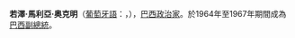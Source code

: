 {{Infobox President
| name=若澤·馬利亞·奥克明<br />José Maria Alkmin
| image=Zemaria.jpg
| office=巴西副總統
| order=16
| term_start=1964年4月15日 
| term_end=1967年3月15日
| president=[[翁贝托·德·阿伦卡尔·卡斯特略·布朗库|卡斯特略·布朗库]]
| predecessor=[[若昂·古拉特|若昂·古拉特]]
| successor=[[佩德羅·阿雷克索|佩德羅·阿雷克索]]
| birth_date          = {{birth date|1901|6|11|mf=y}}
| birth_place         = 
| death_date          = {{death date and age|1974|4|22|1901|6|11|mf=y}}
| death_place         = 
| nationality         = [[巴西|巴西]]
| spouse              =
| party               = 
| relations           =
| children            =
| residence           = 
| alma_mater          =
| occupation          =
| profession          =
| religion            =
| signature           =
| website             =
| footnotes           =
}}

'''若澤·馬利亞·奥克明'''（[[葡萄牙語|葡萄牙語]]：'''{{lang|pt|José Maria Alkmin}}'''，{{bd|1901年|6月11日|1974年|4月22日|catIdx=}}），[[巴西|巴西]][[政治家|政治家]]。於1964年至1967年期間成為[[巴西副總統|巴西副總統]]。

{{start box}}
{{s-before|[[若昂·古拉特|若昂·古拉特]]}}
{{s-title|[[巴西副总统|巴西副总统]]|1964年－1967年}}
{{s-after|[[佩德羅·阿雷克索|佩德羅·阿雷克索]]}}
{{end box}}

{{DEFAULTSORT:Alkmin, Jose Maria}}
